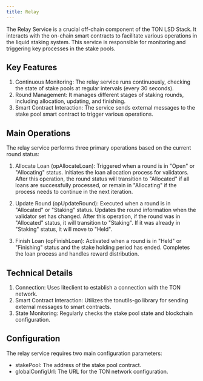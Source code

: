 ```yaml
---
title: Relay
---
```


The Relay Service is a crucial off-chain component of the TON LSD Stack. It interacts with the on-chain smart contracts to facilitate various operations in the liquid staking system. This service is responsible for monitoring and triggering key processes in the stake pools.

## Key Features

1. Continuous Monitoring: The relay service runs continuously, checking the state of stake pools at regular intervals (every 30 seconds).
2. Round Management: It manages different stages of staking rounds, including allocation, updating, and finishing.
3. Smart Contract Interaction: The service sends external messages to the stake pool smart contract to trigger various operations.

## Main Operations

The relay service performs three primary operations based on the current round status:

1. Allocate Loan (opAllocateLoan):
    Triggered when a round is in "Open" or "Allocating" status.
    Initiates the loan allocation process for validators.
    After this operation, the round status will transition to "Allocated" if all loans are successfully processed, or remain in "Allocating" if the process needs to continue in the next iteration.

2. Update Round (opUpdateRound):
    Executed when a round is in "Allocated" or "Staking" status.
    Updates the round information when the validator set has changed.
    After this operation, if the round was in "Allocated" status, it will transition to "Staking". If it was already in "Staking" status, it will move to "Held".

3. Finish Loan (opFinishLoan):
    Activated when a round is in "Held" or "Finishing" status and the stake holding period has ended.
    Completes the loan process and handles reward distribution.


## Technical Details

1. Connection: Uses liteclient to establish a connection with the TON network.
2. Smart Contract Interaction: Utilizes the tonutils-go library for sending external messages to smart contracts.
3. State Monitoring: Regularly checks the stake pool state and blockchain configuration.

## Configuration
The relay service requires two main configuration parameters:

* stakePool: The address of the stake pool contract.
* globalConfigUrl: The URL for the TON network configuration.

